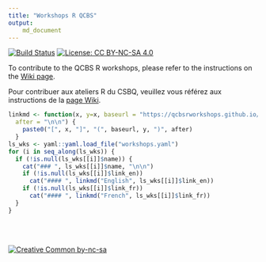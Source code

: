 ```yaml
---
title: "Workshops R QCBS"
output:
    md_document
---
```


[![Build Status](https://travis-ci.org/QCBSRworkshops/Workshops.svg?branch=dev)](https://travis-ci.org/QCBSRworkshops/Workshops)
[![License: CC BY-NC-SA 4.0](https://img.shields.io/badge/License-CC%20BY--NC--SA%204.0-lightgrey.svg)](https://creativecommons.org/licenses/by-nc-sa/4.0/)

To contribute to the QCBS R workshops, please refer to the instructions on the [Wiki page](https://github.com/QCBSRworkshops/Workshops/wiki).

Pour contribuer aux ateliers R du CSBQ, veuillez vous référez aux instructions de la [page Wiki](https://github.com/QCBSRworkshops/Workshops/wiki).

```r
linkmd <- function(x, y=x, baseurl = "https://qcbsrworkshops.github.io/Workshops/",
  after = "\n\n") {
    paste0("[", x, "]", "(", baseurl, y, ")", after)
  }
ls_wks <- yaml::yaml.load_file("workshops.yaml")
for (i in seq_along(ls_wks)) {
  if (!is.null(ls_wks[[i]]$name)) {
    cat("### ", ls_wks[[i]]$name, "\n\n")
    if (!is.null(ls_wks[[i]]$link_en))
      cat("#### ", linkmd("English", ls_wks[[i]]$link_en))
    if (!is.null(ls_wks[[i]]$link_fr))
      cat("#### ", linkmd("French", ls_wks[[i]]$link_fr))
  }
}
```


<br><br>



[![Creative Common by-nc-sa](https://mirrors.creativecommons.org/presskit/buttons/88x31/svg/by-nc-sa.eu.svg)](https://creativecommons.org/licenses/by-nc-sa/4.0/)
